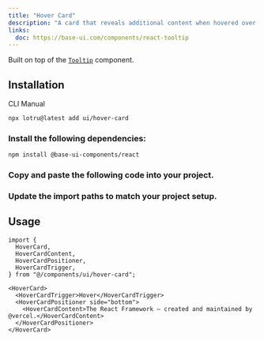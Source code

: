 ```yaml
---
title: "Hover Card"
description: "A card that reveals additional content when hovered over."
links:
  doc: https://base-ui.com/components/react-tooltip
---
```


Built on top of the [`Tooltip`](https://base-ui.com/components/react-tooltip) component.

<ComponentPreview id="examples/hover-card-01" />

## Installation

<Tabs defaultValue="cli">

<TabsList>
  <TabsTrigger value="cli">CLI</TabsTrigger>
  <TabsTrigger value="manual">Manual</TabsTrigger>
  <TabsIndicator />
</TabsList>

<TabsContent value="cli">

```bash
npx lotru@latest add ui/hover-card
```

</TabsContent>

<TabsContent value="manual">

<Steps>

### Install the following dependencies:

```bash
npm install @base-ui-components/react
```

### Copy and paste the following code into your project.

<ComponentSource id="ui/hover-card" />

### Update the import paths to match your project setup.

</Steps>

</TabsContent>

</Tabs>

## Usage

```tsx
import {
  HoverCard,
  HoverCardContent,
  HoverCardPositioner,
  HoverCardTrigger,
} from "@/components/ui/hover-card";
```

```tsx
<HoverCard>
  <HoverCardTrigger>Hover</HoverCardTrigger>
  <HoverCardPositioner side="bottom">
    <HoverCardContent>The React Framework – created and maintained by @vercel.</HoverCardContent>
  </HoverCardPositioner>
</HoverCard>
```
